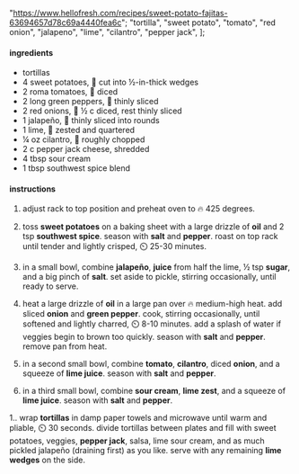   "https://www.hellofresh.com/recipes/sweet-potato-fajitas-63694657d78c69a4440fea6c";
  "tortilla",
  "sweet potato",
  "tomato",
  "red onion",
  "jalapeno",
  "lime",
  "cilantro",
  "pepper jack",
];

#### ingredients

- tortillas
- 4 sweet potatoes, 🔪 cut into ½-in-thick wedges
- 2 roma tomatoes, 🔪 diced
- 2 long green peppers, 🔪 thinly sliced
- 2 red onions, 🔪 ½ c diced, rest thinly sliced
- 1 jalapeño, 🔪 thinly sliced into rounds
- 1 lime, 🔪 zested and quartered
- ¼ oz cilantro, 🔪 roughly chopped
- 2 c pepper jack cheese, shredded
- 4 tbsp sour cream
- 1 tbsp southwest spice blend

#### instructions

1. adjust rack to top position and preheat oven to 🔥 425 degrees.

1. toss **sweet potatoes** on a baking sheet with a large drizzle of **oil** and 2 tsp **southwest spice**. season with **salt** and **pepper**. roast on top rack until tender and lightly crisped, ⏲️ 25-30 minutes.

1. in a small bowl, combine **jalapeño**, **juice** from half the lime, ½ tsp **sugar**, and a big pinch of **salt**. set aside to pickle, stirring occasionally, until ready to serve.

1. heat a large drizzle of **oil** in a large pan over 🔥 medium-high heat. add sliced **onion** and **green pepper**. cook, stirring occasionally, until softened and lightly charred, ⏲️ 8-10 minutes. add a splash of water if veggies begin to brown too quickly. season with **salt** and **pepper**. remove pan from heat.

1. in a second small bowl, combine **tomato**, **cilantro**, diced **onion**, and a squeeze of **lime juice**. season with **salt** and **pepper**.

1. in a third small bowl, combine **sour cream**, **lime zest**, and a squeeze of **lime juice**. season with **salt** and **pepper**.

1.. wrap **tortillas** in damp paper towels and microwave until warm and pliable, ⏲️ 30 seconds. divide tortillas between plates and fill with sweet potatoes, veggies, **pepper jack**, salsa, lime sour cream, and as much pickled jalapeño (draining first) as you like. serve with any remaining **lime wedges** on the side.
